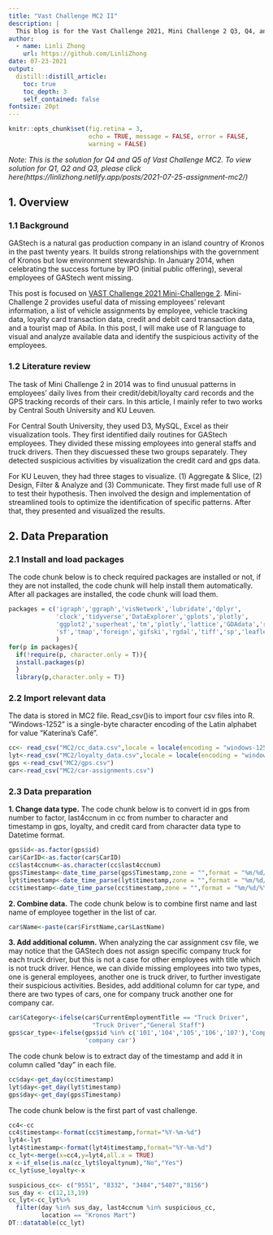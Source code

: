 ```yaml
---
title: "Vast Challenge MC2 II"
description: |
  This blog is for the Vast Challenge 2021, Mini Challenge 2 Q3, Q4, and Q5.
author:
  - name: Linli Zhong
    url: https://github.com/LinliZhong
date: 07-23-2021
output:
  distill::distill_article: 
    toc: true
    toc_depth: 3
    self_contained: false
fontsize: 20pt
---
```


```r
knitr::opts_chunk$set(fig.retina = 3,
                      echo = TRUE, message = FALSE, error = FALSE, 
                      warning = FALSE)
```

*Note: This is the solution for Q4 and Q5 of Vast Challenge MC2. To view solution for Q1, Q2 and Q3, please click here(https://linlizhong.netlify.app/posts/2021-07-25-assignment-mc2/)*

## 1. Overview
### 1.1 Background
GAStech is a natural gas production company in an island country of Kronos in the past twenty years. It builds strong relationships with the government of Kronos but low environment stewardship. In January 2014, when celebrating the success fortune by IPO (initial public offering), several employees of GAStech went missing. 

This post is focused on [VAST Challenge 2021 Mini-Challenge 2](https://vast-challenge.github.io/2021/MC2.html). Mini-Challenge 2 provides useful data of missing employees’ relevant information, a list of vehicle assignments by employee, vehicle tracking data, loyalty card transaction data, credit and debit card transaction data, and a tourist map of Abila. In this post, I will make use of R language to visual and analyze available data and identify the suspicious activity of the employees.

### 1.2 Literature review

The task of Mini Challenge 2 in 2014 was to find unusual patterns in employees’ daily lives from their credit/debit/loyalty card records and the GPS tracking records of their cars. In this article, I mainly refer to two works by Central South University and KU Leuven.

For Central South University, they used D3, MySQL, Excel as their visualization tools. They first identified daily routines for GAStech employees. They divided these missing employees into general staffs and truck drivers. Then they discuessed these two groups separately. They detected suspicious activities by visualization the credit card and gps data.

For KU Leuven, they had three stages to visualize. (1) Aggregate & Slice, (2) Design, Filter & Analyze and (3) Communicate. They first made full use of R to test their hypothesis. Then involved the design and implementation of streamlined tools to optimize the identification of specific patterns. After that, they presented and visualized the results.


## 2. Data Preparation
### 2.1 Install and load packages
The code chunk below is to check required packages are installed or not, if they are not installed, the code chunk will help install them automatically. After all packages are installed, the code chunk will load them.

```r
packages = c('igraph','ggraph','visNetwork','lubridate','dplyr',
             'clock','tidyverse','DataExplorer','gplots','plotly',
             'ggplot2','superheat','tm','plotly','lattice','GDAdata','raster',
             'sf','tmap','foreign','gifski','rgdal','tiff','sp','leaflet',"DT"
             )
for(p in packages){
  if(!require(p, character.only = T)){
  install.packages(p)
  }
  library(p,character.only = T)}
```

### 2.2 Import relevant data
The data is stored in MC2 file. Read_csv()is to import four csv files into R. "Windows-1252" is a single-byte character encoding of the Latin alphabet for value "Katerina’s Café".

```r
cc<- read_csv("MC2/cc_data.csv",locale = locale(encoding = "windows-1252"))
lyt<-read_csv("MC2/loyalty_data.csv",locale = locale(encoding = "windows-1252"))
gps <-read_csv("MC2/gps.csv")
car<-read_csv("MC2/car-assignments.csv")
```

### 2.3 Data preparation

**1. Change data type.** The code chunk below is to convert id in gps from number to factor, last4ccnum in cc from number to character and timestamp in gps, loyalty, and credit card from character data type to Datetime format.

```R
gps$id<-as.factor(gps$id)
car$CarID<-as.factor(car$CarID)
cc$last4ccnum<-as.character(cc$last4ccnum)
gps$Timestamp<-date_time_parse(gps$Timestamp,zone = "",format = "%m/%d/%Y %H:%M:%S")
lyt$timestamp<-date_time_parse(lyt$timestamp,zone = "",format = "%m/%d/%Y")
cc$timestamp<-date_time_parse(cc$timestamp,zone = "",format = "%m/%d/%Y %H:%M")
```

**2. Combine data.** The code chunk below is to combine first name and last name of employee together in the list of car.

```r
car$Name<-paste(car$FirstName,car$LastName)
```

**3. Add additional column.** When analyzing the car assignment csv file, we may notice that the GAStech does not assign specific company truck for each truck driver, but this is not a case for other employees with title which is not truck driver. Hence, we can divide missing employees into two types, one is general employees, another one is truck driver, to further investigate their suspicious activities. Besides, add additional column for car type, and there are two types of cars, one for company truck another one for company car.

```r
car$Category<-ifelse(car$CurrentEmploymentTitle == "Truck Driver", 
                       "Truck Driver","General Staff")
gps$car_type<-ifelse(gps$id %in% c('101','104','105','106','107'),'Company truck',
                     'company car')
```

The code chunk below is to extract day of the timestamp and add it in column called "day" in each file.

```r
cc$day<-get_day(cc$timestamp)
lyt$day<-get_day(lyt$timestamp)
gps$day<-get_day(gps$Timestamp)
```

The code chunk below is the first part of vast challenge. 

```r
cc4<-cc
cc4$timestamp<-format(cc$timestamp,format="%Y-%m-%d")
lyt4<-lyt
lyt4$timestamp<-format(lyt4$timestamp,format="%Y-%m-%d")
cc_lyt<-merge(x=cc4,y=lyt4,all.x = TRUE)
x <-if_else(is.na(cc_lyt$loyaltynum),"No","Yes")
cc_lyt$use_loyalty<-x

suspicious_cc<- c("9551", "8332", "3484","5407","8156")
sus_day <- c(12,13,19)
cc_lyt<-cc_lyt%>%
  filter(day %in% sus_day, last4ccnum %in% suspicious_cc, 
         location == "Kronos Mart")
DT::datatable(cc_lyt)
```